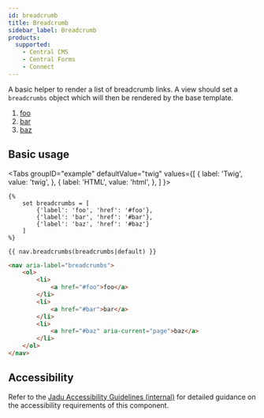 ```yaml
---
id: breadcrumb
title: Breadcrumb
sidebar_label: Breadcrumb
products:
  supported:
    - Central CMS
    - Central Forms
    - Connect
---
```



A basic helper to render a list of breadcrumb links. A view should set a `breadcrumbs` object which will then be rendered by the base template.

<div className="d-example">
  <nav className="breadcrumb" aria-label="breadcrumbs">
     <ol>
        <li>
            <a href="#foo">foo</a>
        </li>
        <li>
            <a href="#bar">bar</a>
        </li>
        <li>
            <a href="#baz" aria-current="page">baz</a>
        </li>
    </ol>
  </nav>
</div>

## Basic usage

<Tabs
  groupID="example"
  defaultValue="twig"
  values={[
    { label: 'Twig', value: 'twig', },
    { label: 'HTML', value: 'html', },
  ]
}>
<TabItem value="twig">

```twig
{%
    set breadcrumbs = [
        {'label': 'foo', 'href': '#foo'},
        {'label': 'bar', 'href': '#bar'},
        {'label': 'baz', 'href': '#baz'}
    ]
%}

{{ nav.breadcrumbs(breadcrumbs|default) }}
```

</TabItem>
<TabItem value="html">

```html
<nav aria-label="breadcrumbs">
    <ol>
        <li>
            <a href="#foo">foo</a>
        </li>
        <li>
            <a href="#bar">bar</a>
        </li>
        <li>
            <a href="#baz" aria-current="page">baz</a>
        </li>
    </ol>
</nav>
```

</TabItem>
</Tabs>

## Accessibility

Refer to the [Jadu Accessibility Guidelines (internal)](http://accessibility-guide.ntn.jadu.net/components/breadcrumbs/) for detailed guidance on the accessibility requirements of this component.
